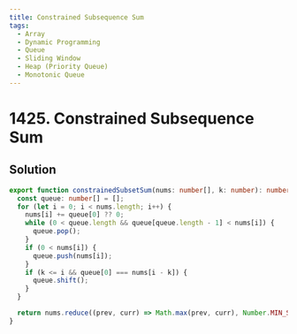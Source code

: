 ```yaml
---
title: Constrained Subsequence Sum
tags:
  - Array
  - Dynamic Programming
  - Queue
  - Sliding Window
  - Heap (Priority Queue)
  - Monotonic Queue
---
```


# 1425. Constrained Subsequence Sum

<Badges>
  <LevelBadge level="hard" />
  <TopicBadge name="Array" slug="array" />
  <TopicBadge name="Dynamic Programming" slug="dynamic-programming" />
  <TopicBadge name="Queue" slug="queue" />
  <TopicBadge name="Sliding Window" slug="sliding-window" />
  <TopicBadge name="Heap (Priority Queue)" slug="heap-priority-queue" />
  <TopicBadge name="Monotonic Queue" slug="monotonic-queue" />
</Badges>

## Solution

```typescript filename="solution.ts" copy
export function constrainedSubsetSum(nums: number[], k: number): number {
  const queue: number[] = [];
  for (let i = 0; i < nums.length; i++) {
    nums[i] += queue[0] ?? 0;
    while (0 < queue.length && queue[queue.length - 1] < nums[i]) {
      queue.pop();
    }
    if (0 < nums[i]) {
      queue.push(nums[i]);
    }
    if (k <= i && queue[0] === nums[i - k]) {
      queue.shift();
    }
  }

  return nums.reduce((prev, curr) => Math.max(prev, curr), Number.MIN_SAFE_INTEGER);
}
```

<ProblemLink
  codingSite="leetcode"
  href="https://leetcode.com/problems/constrained-subsequence-sum"
  title="Constrained Subsequence Sum"
/>
